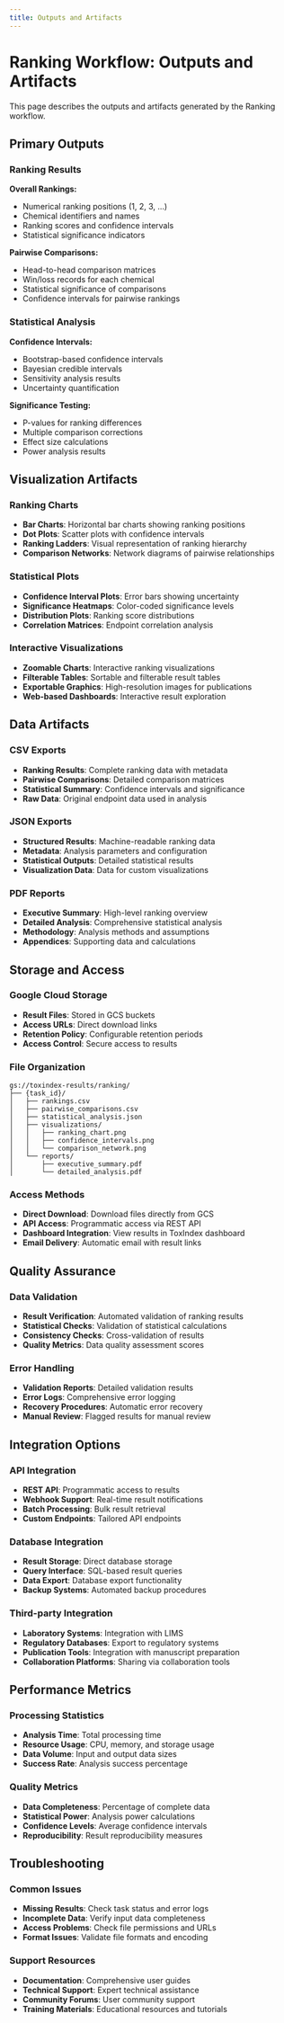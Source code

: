 ```yaml
---
title: Outputs and Artifacts
---
```


# Ranking Workflow: Outputs and Artifacts

This page describes the outputs and artifacts generated by the Ranking workflow.

## Primary Outputs

### Ranking Results

**Overall Rankings:**
- Numerical ranking positions (1, 2, 3, ...)
- Chemical identifiers and names
- Ranking scores and confidence intervals
- Statistical significance indicators

**Pairwise Comparisons:**
- Head-to-head comparison matrices
- Win/loss records for each chemical
- Statistical significance of comparisons
- Confidence intervals for pairwise rankings

### Statistical Analysis

**Confidence Intervals:**
- Bootstrap-based confidence intervals
- Bayesian credible intervals
- Sensitivity analysis results
- Uncertainty quantification

**Significance Testing:**
- P-values for ranking differences
- Multiple comparison corrections
- Effect size calculations
- Power analysis results

## Visualization Artifacts

### Ranking Charts
- **Bar Charts**: Horizontal bar charts showing ranking positions
- **Dot Plots**: Scatter plots with confidence intervals
- **Ranking Ladders**: Visual representation of ranking hierarchy
- **Comparison Networks**: Network diagrams of pairwise relationships

### Statistical Plots
- **Confidence Interval Plots**: Error bars showing uncertainty
- **Significance Heatmaps**: Color-coded significance levels
- **Distribution Plots**: Ranking score distributions
- **Correlation Matrices**: Endpoint correlation analysis

### Interactive Visualizations
- **Zoomable Charts**: Interactive ranking visualizations
- **Filterable Tables**: Sortable and filterable result tables
- **Exportable Graphics**: High-resolution images for publications
- **Web-based Dashboards**: Interactive result exploration

## Data Artifacts

### CSV Exports
- **Ranking Results**: Complete ranking data with metadata
- **Pairwise Comparisons**: Detailed comparison matrices
- **Statistical Summary**: Confidence intervals and significance
- **Raw Data**: Original endpoint data used in analysis

### JSON Exports
- **Structured Results**: Machine-readable ranking data
- **Metadata**: Analysis parameters and configuration
- **Statistical Outputs**: Detailed statistical results
- **Visualization Data**: Data for custom visualizations

### PDF Reports
- **Executive Summary**: High-level ranking overview
- **Detailed Analysis**: Comprehensive statistical analysis
- **Methodology**: Analysis methods and assumptions
- **Appendices**: Supporting data and calculations

## Storage and Access

### Google Cloud Storage
- **Result Files**: Stored in GCS buckets
- **Access URLs**: Direct download links
- **Retention Policy**: Configurable retention periods
- **Access Control**: Secure access to results

### File Organization
```
gs://toxindex-results/ranking/
├── {task_id}/
│   ├── rankings.csv
│   ├── pairwise_comparisons.csv
│   ├── statistical_analysis.json
│   ├── visualizations/
│   │   ├── ranking_chart.png
│   │   ├── confidence_intervals.png
│   │   └── comparison_network.png
│   └── reports/
│       ├── executive_summary.pdf
│       └── detailed_analysis.pdf
```

### Access Methods
- **Direct Download**: Download files directly from GCS
- **API Access**: Programmatic access via REST API
- **Dashboard Integration**: View results in ToxIndex dashboard
- **Email Delivery**: Automatic email with result links

## Quality Assurance

### Data Validation
- **Result Verification**: Automated validation of ranking results
- **Statistical Checks**: Validation of statistical calculations
- **Consistency Checks**: Cross-validation of results
- **Quality Metrics**: Data quality assessment scores

### Error Handling
- **Validation Reports**: Detailed validation results
- **Error Logs**: Comprehensive error logging
- **Recovery Procedures**: Automatic error recovery
- **Manual Review**: Flagged results for manual review

## Integration Options

### API Integration
- **REST API**: Programmatic access to results
- **Webhook Support**: Real-time result notifications
- **Batch Processing**: Bulk result retrieval
- **Custom Endpoints**: Tailored API endpoints

### Database Integration
- **Result Storage**: Direct database storage
- **Query Interface**: SQL-based result queries
- **Data Export**: Database export functionality
- **Backup Systems**: Automated backup procedures

### Third-party Integration
- **Laboratory Systems**: Integration with LIMS
- **Regulatory Databases**: Export to regulatory systems
- **Publication Tools**: Integration with manuscript preparation
- **Collaboration Platforms**: Sharing via collaboration tools

## Performance Metrics

### Processing Statistics
- **Analysis Time**: Total processing time
- **Resource Usage**: CPU, memory, and storage usage
- **Data Volume**: Input and output data sizes
- **Success Rate**: Analysis success percentage

### Quality Metrics
- **Data Completeness**: Percentage of complete data
- **Statistical Power**: Analysis power calculations
- **Confidence Levels**: Average confidence intervals
- **Reproducibility**: Result reproducibility measures

## Troubleshooting

### Common Issues
- **Missing Results**: Check task status and error logs
- **Incomplete Data**: Verify input data completeness
- **Access Problems**: Check file permissions and URLs
- **Format Issues**: Validate file formats and encoding

### Support Resources
- **Documentation**: Comprehensive user guides
- **Technical Support**: Expert technical assistance
- **Community Forums**: User community support
- **Training Materials**: Educational resources and tutorials
